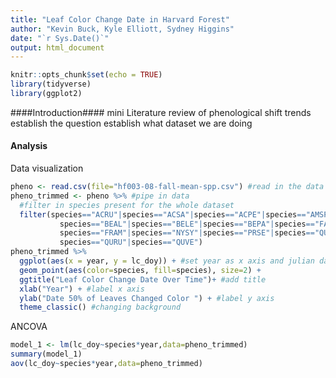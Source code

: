 ```yaml
---
title: "Leaf Color Change Date in Harvard Forest"
author: "Kevin Buck, Kyle Elliott, Sydney Higgins"
date: "`r Sys.Date()`"
output: html_document
---
```


```r
knitr::opts_chunk$set(echo = TRUE)
library(tidyverse)
library(ggplot2)
```

####Introduction####
mini Literature review of phenological shift trends
establish the question
establish what dataset we are doing

#### Analysis####
Data visualization
```r
pheno <- read.csv(file="hf003-08-fall-mean-spp.csv") #read in the data
pheno_trimmed <- pheno %>% #pipe in data
  #filter in species present for the whole dataset
  filter(species=="ACRU"|species=="ACSA"|species=="ACPE"|species=="AMSP"|
           species=="BEAL"|species=="BELE"|species=="BEPA"|species=="FAGR"|
           species=="FRAM"|species=="NYSY"|species=="PRSE"|species=="QUAL"|
           species=="QURU"|species=="QUVE")
pheno_trimmed %>% 
  ggplot(aes(x = year, y = lc_doy)) + #set year as x axis and julian day of change as the y
  geom_point(aes(color=species, fill=species), size=2) + 
  ggtitle("Leaf Color Change Date Over Time")+ #add title
  xlab("Year") + #label x axis
  ylab("Date 50% of Leaves Changed Color ") + #label y axis
  theme_classic() #changing background
```
ANCOVA
```r
model_1 <- lm(lc_doy~species*year,data=pheno_trimmed)
summary(model_1)
aov(lc_doy~species*year,data=pheno_trimmed)
```

